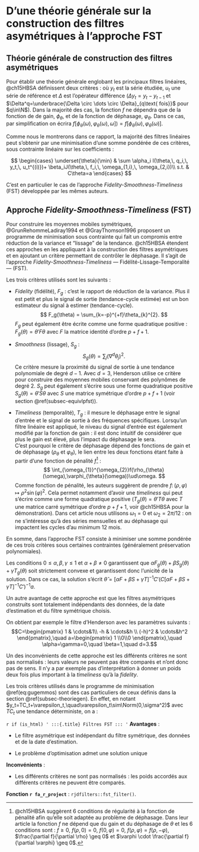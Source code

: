 # D'une théorie générale sur la construction des filtres asymétriques à l'approche FST {#sec-theoriegen}

## Théorie générale de construction des filtres asymétriques {#subsec-theoriegen}

Pour établir une théorie générale englobant les principaux filtres linéaires, @ch15HBSA définissent deux critères :
\begin{align}
I(\theta,q,y_t,u_t)&=\E{(\Delta^{q}M_\theta y_t-u_t)^{2}} (\#eq:theoriegen1) \\
J(\theta,f, \omega_1,\omega_2)&=\int_{\omega_1}^{\omega_2} f\left[\phi_\theta(\omega), \varphi_\theta (\omega), \omega\right] \ud \omega (\#eq:theoriegen2)
\end{align}
où $y_t$ est la série étudiée, $u_t$ une série de référence et $\Delta$ est l'opérateur différence ($\Delta y_t=y_t-y_{t-1}$ et $\Delta^q=\underbrace{\Delta \circ \dots \circ \Delta}_{q\text{ fois}}$ pour $q\in\N$).
Dans la majorité des cas, la fonction $f$ ne dépendra que de la fonction de de gain, $\phi_\theta$, et de la fonction de déphasage, $\varphi_\theta$.
Dans ce cas, par simplification on écrira $f\left[\phi_\theta(\omega), \varphi_\theta (\omega), \omega\right] ) = f\left[\phi_\theta(\omega), \varphi_\theta (\omega)\right]$.

Comme nous le montrerons dans ce rapport, la majorité des filtres linéaires peut s'obtenir par une minimisation d'une somme pondérée de ces critères, sous contrainte linéaire sur les coefficients :

$$
\begin{cases}
\underset{\theta}{\min} & \sum \alpha_i I(\theta,\, q_i,\, y_t,\, u_t^{(i)})+
\beta_iJ(\theta,\, f_i,\, \omega_{1,i},\, \omega_{2,i})\\
s.t. & C\theta=a
\end{cases}
$$

C'est en particulier le cas de l'approche *Fidelity-Smoothness-Timeliness* (FST) développée par les mêmes auteurs.

## Approche *Fidelity-Smoothness-Timeliness* (FST) {#subsec-GuggemosEtAl}

Pour construire les moyennes mobiles symétriques, @GrunRehommeLadiray1994 et @GrayThomson1996 proposent un programme de minimisation sous contrainte qui fait un compromis entre réduction de la variance et "lissage" de la tendance. 
@ch15HBSA étendent ces approches en les appliquant à la construction des filtres asymétriques et en ajoutant un critère permettant de contrôler le déphasage. 
Il s'agit de l'approche *Fidelity-Smoothness-Timeliness* --- Fidélité-Lissage-Temporalité --- (FST).

Les trois critères utilisés sont les suivants :

- *Fidelity* (fidélité), $F_g$ : c'est le rapport de réduction de la variance.
Plus il est petit et plus le signal de sortie (tendance-cycle estimée) est un bon estimateur du signal à estimer (tendance-cycle).
$$
F_g(\theta) = \sum_{k=-p}^{+f}\theta_{k}^{2}.
$$
$F_g$ peut également être écrite comme une forme quadratique positive : $F_g(\theta)=\theta'F\theta$ avec $F$ la matrice identité d'ordre $p+f+1$.

- *Smoothness* (lissage), $S_g$ : 
$$
S_g(\theta) = \sum_{j}(\nabla^{d}\theta_{j})^{2}.
$$
Ce critère mesure la proximité du signal de sortie à une tendance polynomiale de degré $d-1$. 
Avec $d=3$, Henderson utilise ce critère  pour construire des moyennes mobiles conservant des polynômes de degré 2.
$S_g$ peut également s'écrire sous une forme quadratique positive $S_g(\theta)=\theta'S\theta$ avec $S$ une matrice symétrique d'ordre $p+f+1$ (voir section \@ref(subsec-equivlpfst)).


- *Timeliness* (temporalité), $T_g$ : il mesure le déphasage entre le signal d'entrée et le signal de sortie à des fréquences spécifiques.
Lorsqu'un filtre linéaire est appliqué, le niveau du signal d'entrée est également modifié par la fonction de gain : il est donc intuitif de considérer que plus le gain est élevé, plus l'impact du déphasage le sera.  
C'est pourquoi le critère de déphasage dépend des fonctions de gain et de déphasage ($\rho_\theta$ et $\varphi_{\theta}$), le lien entre les deux fonctions étant faite à partir d'une fonction de pénalité $f$^[
@ch15HBSA suggèrent 6 conditions de régularité à la fonction de pénalité afin qu'elle soit adaptée au problème de déphasage.
Dans leur article la fonction $f$ ne dépend que du gain et du déphasage de $\theta$ et les 6 conditions sont : $f \geq 0$, $f\left(\rho,0\right)=0$, $f\left(0,\varphi\right)=0$, $f\left(\rho,\varphi\right)=f\left(\rho,-\varphi\right)$, $\frac{\partial f}{\partial \rho} \geq 0$ et
$\varphi \cdot \frac{\partial f}{\partial \varphi} \geq 0$.
] :
$$
\int_{\omega_{1}}^{\omega_{2}}f(\rho_{\theta}(\omega),\varphi_{\theta}(\omega))\ud\omega.
$$
Comme fonction de pénalité, les auteurs suggèrent de prendre $f\colon(\rho,\varphi)\mapsto\rho^2\sin(\varphi)^2$. 
Cela permet notamment d'avoir une *timeliness* qui peut s'écrire comme une forme quadratique positive ($T_g(\theta)=\theta'T\theta$ avec $T$ une matrice carré symétrique d'ordre $p+f+1$, voir @ch15HBSA pour la démonstration).
Dans cet article nous utilisons $\omega_1=0$ et $\omega_2=2\pi/12$ : on ne s'intéresse qu'à des séries mensuelles et au déphasage qui impactent les cycles d'au minimum 12 mois.

En somme, dans l'approche FST consiste à minimiser une somme pondérée de ces trois critères sous certaines contraintes (généralement préservation polynomiales).

\begin{equation}
\begin{cases}
\underset{\theta}{\min} &
\alpha F_g(\theta)+\beta S_g(\theta)+\gamma T_g(\theta) = \theta'(F+S+T)\theta\\
s.t. & C\theta=a
\end{cases}. (\#eq:gugemmos)
\end{equation}

Les conditions $0\leq\alpha,\beta,\gamma\leq 1$ et $\alpha+\beta\ne0$ garantissent que $\alpha F_g(\theta)+\beta S_g(\theta)+\gamma T_g(\theta)$ soit strictement convexe et garantissent donc l'unicité de la solution. 
Dans ce cas, la solution s'écrit $\hat \theta = [\alpha F+\beta S+ \gamma T]^{-1}C'\left(C[\alpha F+\beta S+ \gamma T]^{-1}C'\right)^{-1}a$.

Un autre avantage de cette approche est que les filtres asymétriques construits sont totalement indépendants des données, de la date d'estimation et du filtre symétrique choisis.

On obtient par exemple le filtre d'Henderson avec les paramètres suivants :
$$C=\begin{pmatrix}
1 & \cdots&1\\
-h & \cdots&h \\
(-h)^2 & \cdots&h^2
\end{pmatrix},\quad
a=\begin{pmatrix}
1 \\0\\0
\end{pmatrix},\quad
\alpha=\gamma=0,\quad
\beta=1,\quad d=3.$$

Un des inconvénients de cette  approche est les différents critères ne sont pas normalisés : leurs valeurs ne peuvent pas être comparés et n'ont donc pas de sens.
Il n'y a par exemple pas d’interprétation à donner un poids deux fois plus important à la *timeliness* qu'à la *fidelity*.

Les trois critères utilisés dans le programme de minimisation \@ref(eq:gugemmos) sont des cas particuliers de ceux définis dans la section \@ref(subsec-theoriegen). 
En effet, en notant $y_t=TC_t+\varepsilon_t,\quad\varepsilon_t\sim\Norm(0,\sigma^2)$ avec $TC_t$ une tendance déterministe, on a :
\begin{align*}
F_g(\theta) & = I(\theta,\,0,\,y_t,\,\E{M_\theta y_t})\\
S_g(\theta) & = I(\theta,\,q,\,y_t,\,\E{M_\theta y_t})\\
T_g(\theta) & = J(f\colon(\rho,\varphi)\mapsto\rho^2\sin(\varphi)^2,\,\omega_1, \,\omega_2).
\end{align*}


:::: {.summary_box data-latex="{Filtres FST}"}
`r if (is_html) '
:::{.title}
Filtres FST
:::
'`
**Avantages** :

- Le filtre asymétrique est indépendant du filtre symétrique, des données et de la date d'estimation.

- Le problème d'optimisation admet une solution unique


**Inconvénients** :

- Les différents critères ne sont pas normalisés : les poids accordés aux différents critères ne peuvent être comparés.

**Fonction `r fa_r_project`** : `rjdfilters::fst_filter()`.
::::

